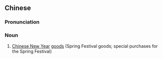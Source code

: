 {{also|年货}}
==Chinese==
{{zh-forms|s=年货}}

===Pronunciation===
{{zh-pron
|m=niánhuò
|c=nin4 fo3
|mn=qz:nî-hèr/tp,xm:nî-hè/kh,zz:nî-hòe
|cat=n
}}

===Noun===
{{zh-noun}}

# [[Chinese New Year]] [[goods]] (Spring Festival goods; special purchases for the Spring Festival)